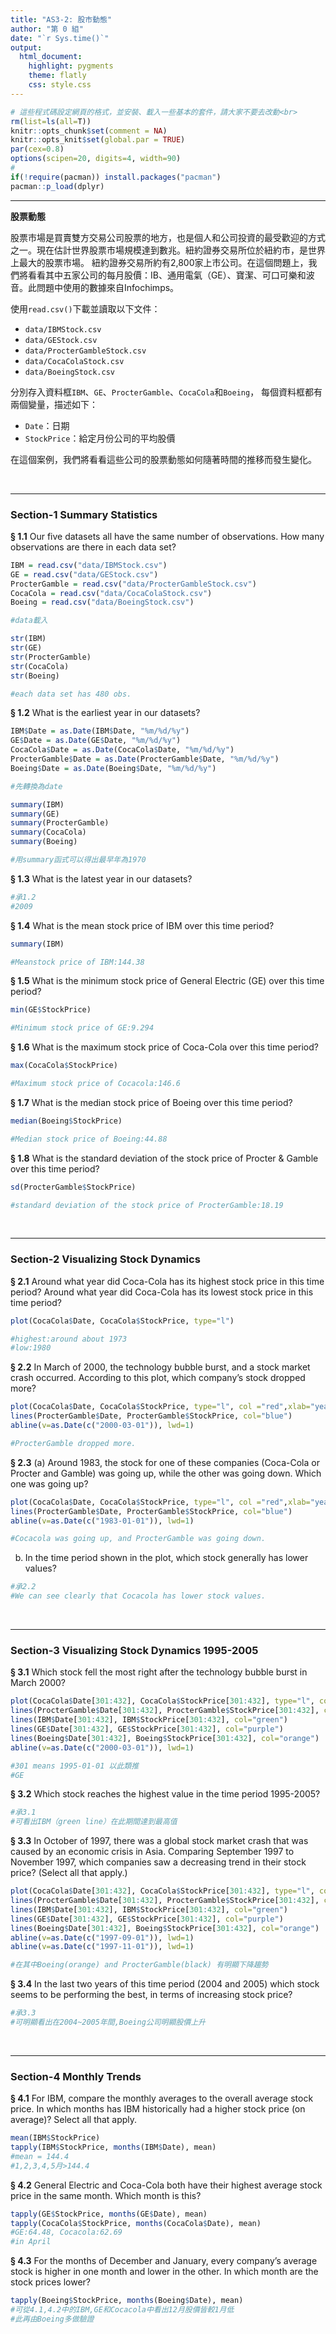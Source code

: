 ```yaml
---
title: "AS3-2: 股市動態"
author: "第 0 組"
date: "`r Sys.time()`"
output:
  html_document:
    highlight: pygments
    theme: flatly
    css: style.css
---
```


```r
# 這些程式碼設定網頁的格式，並安裝、載入一些基本的套件，請大家不要去改動<br>
rm(list=ls(all=T))
knitr::opts_chunk$set(comment = NA)
knitr::opts_knit$set(global.par = TRUE)
par(cex=0.8)
options(scipen=20, digits=4, width=90)
#
if(!require(pacman)) install.packages("pacman")
pacman::p_load(dplyr)
```
<hr>

**股票動態**

股票市場是買賣雙方交易公司股票的地方，也是個人和公司投資的最受歡迎的方式之一。現在估計世界股票市場規模達到數兆。紐約證券交易所位於紐約市，是世界上最大的股票市場。 紐約證券交易所約有2,800家上市公司。在這個問題上，我們將看看其中五家公司的每月股價：IB、通用電氣（GE）、寶潔、可口可樂和波音。此問題中使用的數據來自Infochimps。

使用`read.csv()`下載並讀取以下文件：

+ `data/IBMStock.csv`
+ `data/GEStock.csv`
+ `data/ProcterGambleStock.csv`
+ `data/CocaColaStock.csv`
+ `data/BoeingStock.csv` 

分別存入資料框`IBM`、`GE`、`ProcterGamble`、`CocaCola`和`Boeing`，
每個資料框都有兩個變量，描述如下：

+ `Date`：日期
+ `StockPrice`：給定月份公司的平均股價

在這個案例，我們將看看這些公司的股票動態如何隨著時間的推移而發生變化。

<br><hr>

###  Section-1 Summary Statistics

__§ 1.1__ Our five datasets all have the same number of observations. How many observations are there in each data set?
```r

IBM = read.csv("data/IBMStock.csv")
GE = read.csv("data/GEStock.csv")
ProcterGamble = read.csv("data/ProcterGambleStock.csv")
CocaCola = read.csv("data/CocaColaStock.csv")
Boeing = read.csv("data/BoeingStock.csv") 

#data載入

```

```r
str(IBM)
str(GE)
str(ProcterGamble)
str(CocaCola)
str(Boeing)

#each data set has 480 obs.
```


__§ 1.2__ What is the earliest year in our datasets?
```r
IBM$Date = as.Date(IBM$Date, "%m/%d/%y")
GE$Date = as.Date(GE$Date, "%m/%d/%y")
CocaCola$Date = as.Date(CocaCola$Date, "%m/%d/%y")
ProcterGamble$Date = as.Date(ProcterGamble$Date, "%m/%d/%y")
Boeing$Date = as.Date(Boeing$Date, "%m/%d/%y")

#先轉換為date


```
```r
summary(IBM)
summary(GE)
summary(ProcterGamble)
summary(CocaCola)
summary(Boeing)

#用summary函式可以得出最早年為1970
```

__§ 1.3__ What is the latest year in our datasets?
```r
#承1.2
#2009
```

__§ 1.4__ What is the mean stock price of IBM over this time period?
```r
summary(IBM)

#Meanstock price of IBM:144.38
```

__§ 1.5__ What is the minimum stock price of General Electric (GE) over this time period?
```r
min(GE$StockPrice)

#Minimum stock price of GE:9.294
```

__§ 1.6__ What is the maximum stock price of Coca-Cola over this time period?
```r
max(CocaCola$StockPrice)

#Maximum stock price of Cocacola:146.6
```

__§ 1.7__ What is the median stock price of Boeing over this time period?
```r
median(Boeing$StockPrice)

#Median stock price of Boeing:44.88
```

__§ 1.8__ What is the standard deviation of the stock price of Procter & Gamble over this time period?
```r
sd(ProcterGamble$StockPrice)

#standard deviation of the stock price of ProcterGamble:18.19
```

<br><hr>

###  Section-2 Visualizing Stock Dynamics

__§ 2.1__ Around what year did Coca-Cola has its highest stock price in this time period? Around what year did Coca-Cola has its lowest stock price in this time period?
```r
plot(CocaCola$Date, CocaCola$StockPrice, type="l")

#highest:around about 1973
#low:1980
```


__§ 2.2__ In March of 2000, the technology bubble burst, and a stock market crash occurred. According to this plot, which company's stock dropped more?
```r
plot(CocaCola$Date, CocaCola$StockPrice, type="l", col ="red",xlab="year", ylab = "price", main = "Cocacola(red) v.s. ProcterGamble(blue)")
lines(ProcterGamble$Date, ProcterGamble$StockPrice, col="blue")
abline(v=as.Date(c("2000-03-01")), lwd=1)

#ProcterGamble dropped more.
```

__§ 2.3__ (a) Around 1983, the stock for one of these companies (Coca-Cola or Procter and Gamble) was going up, while the other was going down. Which one was going up? 
```r
plot(CocaCola$Date, CocaCola$StockPrice, type="l", col ="red",xlab="year", ylab = "price", main = "Cocacola(red) v.s. ProcterGamble(blue)")
lines(ProcterGamble$Date, ProcterGamble$StockPrice, col="blue")
abline(v=as.Date(c("1983-01-01")), lwd=1)

#Cocacola was going up, and ProcterGamble was going down.
```

(b) In the time period shown in the plot, which stock generally has lower values?
```r
#承2.2
#We can see clearly that Cocacola has lower stock values.
```


<br><hr>

###  Section-3 Visualizing Stock Dynamics 1995-2005

__§ 3.1__ Which stock fell the most right after the technology bubble burst in March 2000?
```r
plot(CocaCola$Date[301:432], CocaCola$StockPrice[301:432], type="l", col="red", ylim=c(0,240))
lines(ProcterGamble$Date[301:432], ProcterGamble$StockPrice[301:432], col="black")
lines(IBM$Date[301:432], IBM$StockPrice[301:432], col="green")
lines(GE$Date[301:432], GE$StockPrice[301:432], col="purple")
lines(Boeing$Date[301:432], Boeing$StockPrice[301:432], col="orange")
abline(v=as.Date(c("2000-03-01")), lwd=1)

#301 means 1995-01-01 以此類推
#GE
```

__§ 3.2__ Which stock reaches the highest value in the time period 1995-2005?
```r
#承3.1
#可看出IBM（green line）在此期間達到最高值
```

__§ 3.3__ In October of 1997, there was a global stock market crash that was caused by an economic crisis in Asia. Comparing September 1997 to November 1997, which companies saw a decreasing trend in their stock price? (Select all that apply.)
```r
plot(CocaCola$Date[301:432], CocaCola$StockPrice[301:432], type="l", col="red", ylim=c(0,240))
lines(ProcterGamble$Date[301:432], ProcterGamble$StockPrice[301:432], col="black")
lines(IBM$Date[301:432], IBM$StockPrice[301:432], col="green")
lines(GE$Date[301:432], GE$StockPrice[301:432], col="purple")
lines(Boeing$Date[301:432], Boeing$StockPrice[301:432], col="orange")
abline(v=as.Date(c("1997-09-01")), lwd=1)
abline(v=as.Date(c("1997-11-01")), lwd=1)

#在其中Boeing(orange) and ProcterGamble(black) 有明顯下降趨勢
```

__§ 3.4__ In the last two years of this time period (2004 and 2005) which stock seems to be performing the best, in terms of increasing stock price?
```r
#承3.3
#可明顯看出在2004~2005年間,Boeing公司明顯股價上升
```


<br><hr>


###  Section-4 Monthly Trends

__§ 4.1__ For IBM, compare the monthly averages to the overall average stock price. In which months has IBM historically had a higher stock price (on average)? Select all that apply.
```r
mean(IBM$StockPrice)
tapply(IBM$StockPrice, months(IBM$Date), mean)
#mean = 144.4
#1,2,3,4,5月>144.4
```

__§ 4.2__ General Electric and Coca-Cola both have their highest average stock price in the same month. Which month is this?
```r
tapply(GE$StockPrice, months(GE$Date), mean)
tapply(CocaCola$StockPrice, months(CocaCola$Date), mean)
#GE:64.48, Cocacola:62.69
#in April
```

__§ 4.3__ For the months of December and January, every company's average stock is higher in one month and lower in the other. In which month are the stock prices lower?
```r
tapply(Boeing$StockPrice, months(Boeing$Date), mean)
#可從4.1,4.2中的IBM,GE和Cocacola中看出12月股價皆較1月低
#此再由Boeing多做驗證
```

<br><br><br>

